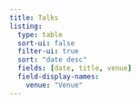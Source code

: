 ```yaml
---
title: Talks
listing: 
  type: table
  sort-ui: false
  filter-ui: true
  sort: "date desc"
  fields: [date, title, venue]
  field-display-names:
    venue: "Venue"
---
```



